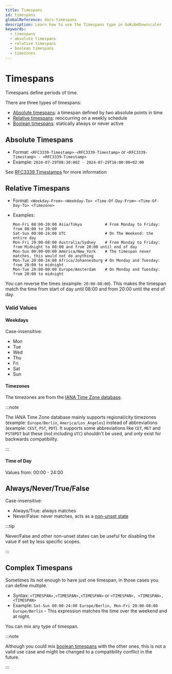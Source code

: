 ```yaml
---
title: Timespans
id: timespans
globalReference: docs-timespans
description: Learn how to use the Timespans type in GoKubeDownscaler
keywords:
  - timespans
  - absolute timespans
  - relative timespans
  - boolean timespans
  - timezones
---
```


# Timespans

Timespans define periods of time.

There are three types of timespans:

- [Absolute timespans](#absolute-timespans): a timespan defined by two absolute points in time
- [Relative timespans](#relative-timespans): reoccurring on a weekly schedule
- [Boolean timespans](#alwaysnevertruefalse): statically always or never active

## Absolute Timespans

- Format:
  `<RFC3339-Timestamp>-<RFC3339-Timestamp>` or
  `<RFC3339-Timestamp> - <RFC3339-Timestamp>`
- Example: `2024-07-29T08:30:00Z - 2024-07-29T16:00:00+02:00`

See [RFC3339 Timestamps](https://datatracker.ietf.org/doc/html/rfc3339) for more information

## Relative Timespans

- Format: `<Weekday-From>-<Weekday-To> <Time-Of-Day-From>-<Time-Of-Day-To> <Timezone>`
- Examples:

  ```text
  Mon-Fri 08:00-20:00 Asia/Tokyo          # From Monday to Friday: from 08:00 to 20:00
  Sat-Sun 00:00-24:00 UTC                 # On The Weekend: the entire day
  Mon-Fri 20:00-08:00 Australia/Sydney    # From Monday to Friday: from Midnight to 08:00 and from 20:00 until end of day
  Mon-Sun 00:00-00:00 America/New_York    # The timespan never matches, this would not do anything
  Mon-Tue 20:00-24:00 Africa/Johannesburg # On Monday and Tuesday: from 20:00 to midnight
  Mon-Tue 20:00-00:00 Europe/Amsterdam    # On Monday and Tuesday: from 20:00 to midnight
  ```

You can reverse the times (example: `20:00-08:00`).
This makes the timespan match the time from start of day until 08:00 and from 20:00 until the end of day.

### Valid Values

#### Weekdays

Case-insensitive:

- Mon
- Tue
- Wed
- Thu
- Fri
- Sat
- Sun

#### Timezones

The timezones are from the [IANA Time Zone database](https://www.iana.org/time-zones).

:::note

The IANA Time Zone database mainly supports regional/city timezones
(example: `Europe/Berlin`, `America/Los_Angeles`) instead of abbreviations (example: `CEST`, `PST`, `PDT`).
It supports some abbreviations like `CET`, `MET` and `PST8PDT`
but these (not including `UTC`) shouldn't be used, and only exist for backwards compatibility.

:::

#### Time of Day

Values from: 00:00 - 24:00

## Always/Never/True/False

Case-insensitive:

- Always/True: always matches
- Never/False: never matches, acts as a [non-unset state](ref:docs-scopes-and-scaling)

:::tip

Never/False and other non-unset states can be useful for disabling the value if set by less specific scopes.

:::

## Complex Timespans

Sometimes its not enough to have just one timespan, in those cases you can define multiple.

- Syntax:
  `<TIMESPAN>,<TIMESPAN>,<TIMESPAN>` or
  `<TIMESPAN>, <TIMESPAN>, <TIMESPAN>`
- Example:
  `Sat-Sun 00:00-24:00 Europe/Berlin, Mon-Fri 20:00-08:00 Europe/Berlin` -
  This expression matches the time over the weekend and at night.

You can mix any type of timespan.

:::note

Although you could mix [boolean timespans](#alwaysnevertruefalse) with the other ones,
this is not a valid use case and might be changed to a compatibility conflict in the future.

:::
